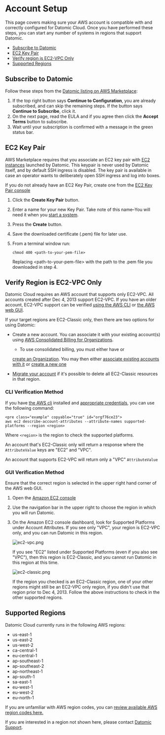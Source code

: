 Account Setup
=============

This page covers making sure your AWS account is compatible with and correctly configured for Datomic Cloud. Once you have performed these steps, you can start any number of systems in regions that support Datomic.

- [Subscribe to Datomic](#subscribe)
- [EC2 Key Pair](#ec2-keypair)
- [Verify region is EC2-VPC Only](#ec2-vpc-only)
- [Supported Regions](#regions)

Subscribe to Datomic
--------------------

Follow these steps from the [ Datomic listing on AWS Marketplace](https://aws.amazon.com/marketplace/pp/prodview-otb76awcrb7aa):

1. If the top right button says **Continue to Configuration**, you are already subscribed, and can skip the remaining steps. If the button says **Continue to Subscribe**, click it.
2. On the next page, read the EULA and if you agree then click the **Accept Terms** button to subscribe.
3. Wait until your subscription is confirmed with a message in the green status bar.





EC2 Key Pair
------------

AWS Marketplace requires that you associate an EC2 key pair with [EC2 instances](../whatis/architecture.html#nodes) launched by Datomic. This keypair is never used by Datomic itself, and by default SSH ingress is disabled. The key pair is available in case an operator wants to deliberately open SSH ingress and log into boxes.

If you do not already have an EC2 Key Pair, create one from the [EC2 Key Pair console](https://console.aws.amazon.com/ec2/v2/home?#KeyPairs)

1. Click the **Create Key Pair** button.
2. Enter a name for your new Key Pair. Take note of this name–You will need it when you [start a system](../getting-started/start-system).
3. Press the **Create** button.
4. Save the downloaded certificate (.pem) file for later use.
5. From a terminal window run:
    
    `chmod 400 <path-to-your-pem-file>`
    
    Replacing &lt;path-to-your-pem-file&gt; with the path to the .pem file you downloaded in step 4.





Verify Region is EC2-VPC Only
-----------------------------

Datomic Cloud requires an AWS account that supports only EC2-VPC. All accounts created after Dec 4, 2013 support EC2-VPC. If you have an older account, EC2-VPC support can be verified [using the AWS CLI](#ec2-vpc-only-cli) or [the AWS web GUI](#ec2-vpc-only-gui).

If your target regions are EC2-Classic only, then there are two options for using Datomic:

- Create a new account. You can associate it with your existing account(s) using [AWS Consolidated Billing for Organizations](http://docs.aws.amazon.com/awsaccountbilling/latest/aboutv2/consolidated-billing.html).
    
    
    - To use consolidated billing, you must either have or
    
     [create an Organization](http://docs.aws.amazon.com/organizations/latest/userguide/orgs_manage_org.html). You may then either [associate existing accounts with it](http://docs.aws.amazon.com/organizations/latest/userguide/orgs_manage_accounts_invites.html) or [create a new one](http://docs.aws.amazon.com/organizations/latest/userguide/orgs_manage_accounts_create.html)
- [Migrate your account](https://docs.amazonaws.cn/en_us/AWSEC2/latest/UserGuide/vpc-migrate.html#convert-ec2-classic-account) if it's possible to delete all EC2-Classic resources in that region.



### CLI Verification Method

If you have [the AWS cli](https://aws.amazon.com/cli/) installed and [appropriate credentials](https://docs.aws.amazon.com/cli/latest/userguide/cli-configure-files.html), you can use the following command:

```
<pre class="example" copyable="true" id="orgf76ce23">
aws ec2 describe-account-attributes --attribute-names supported-platforms --region <region>
```

Where `<region>` is the region to check the supported platforms.

An account that's EC2-Classic only will return a response where the `AttributeValue` keys are "EC2" and "VPC".

An account that supports EC2-VPC will return only a "VPC" `AttributeValue`





### GUI Verification Method

Ensure that the correct region is selected in the upper right hand corner of the AWS web GUI.

1. Open the [Amazon EC2 console](https://console.aws.amazon.com/ec2/v2/home)
2. Use the navigation bar in the upper right to choose the region in which you will run Datomic.
3. On the Amazon EC2 console dashboard, look for Supported Platforms under Account Attributes. If you see only "VPC", your region is EC2-VPC only, and you can run Datomic in this region.
    
    ![ec2-vpc.png](../images/ec2-vpc.png)
    
    
    
    If you see "EC2" listed under Supported Platforms (even if you also see "VPC"), then this region is EC2-Classic, and you cannot run Datomic in this region at this time.
    
    ![ec2-classic.png](../images/ec2-classic.png)
    
    
    
    If the region you checked is an EC2-Classic region, one of your other regions might still be an EC2-VPC only region, if you didn't use that region prior to Dec 4, 2013. Follow the above instructions to check in the other supported regions.







Supported Regions
-----------------

Datomic Cloud currently runs in the following AWS regions:

- us-east-1
- us-east-2
- us-west-2
- ca-central-1
- eu-central-1
- ap-southeast-1
- ap-southeast-2
- ap-northeast-1
- ap-south-1
- sa-east-1
- eu-west-1
- eu-west-2
- eu-north-1

If you are unfamiliar with AWS region codes, you can [review available AWS region codes here.](https://docs.aws.amazon.com/AWSEC2/latest/UserGuide/using-regions-availability-zones.html#concepts-available-regions)

If you are interested in a region not shown here, please contact [Datomic Support](https://www.datomic.com/support.html).